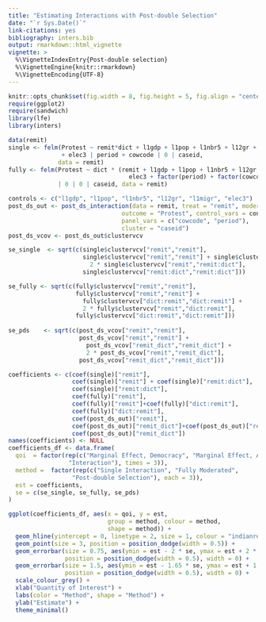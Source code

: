 ```yaml
---
title: "Estimating Interactions with Post-double Selection"
date: "`r Sys.Date()`"
link-citations: yes
bibliography: inters.bib
output: rmarkdown::html_vignette
vignette: >
  %\VignetteIndexEntry{Post-double selection}
  %\VignetteEngine{knitr::rmarkdown}
  %\VignetteEncoding{UTF-8}
---
```


```r
knitr::opts_chunk$set(fig.width = 8, fig.height = 5, fig.align = "center")
require(ggplot2)
require(sandwich)
library(lfe)
library(inters) 
```


```r
data(remit)
single <- felm(Protest ~ remit*dict + l1gdp + l1pop + l1nbr5 + l12gr + l1migr
               + elec3 | period + cowcode | 0 | caseid,
              data = remit)
fully <- felm(Protest ~ dict * (remit + l1gdp + l1pop + l1nbr5 + l12gr + l1migr +
                                  elec3 + factor(period) + factor(cowcode))
              | 0 | 0 | caseid, data = remit)
```


```r
controls <- c("l1gdp", "l1pop", "l1nbr5", "l12gr", "l1migr", "elec3")
post_ds_out <- post_ds_interaction(data = remit, treat = "remit", moderator = "dict",
                                outcome = "Protest", control_vars = controls,
                                panel_vars = c("cowcode", "period"),
                                cluster = "caseid")
post_ds_vcov <- post_ds_out$clustervcv
```



```r
se_single  <- sqrt(c(single$clustervcv["remit","remit"],
                     single$clustervcv["remit","remit"] + single$clustervcv["remit:dict","remit:dict"] +
                       2 * single$clustervcv["remit","remit:dict"],
                     single$clustervcv["remit:dict","remit:dict"]))

se_fully <- sqrt(c(fully$clustervcv["remit","remit"],
                   fully$clustervcv["remit","remit"] +
                     fully$clustervcv["dict:remit","dict:remit"] +
                     2 * fully$clustervcv["remit","dict:remit"],
                   fully$clustervcv["dict:remit","dict:remit"]))
  
se_pds    <- sqrt(c(post_ds_vcov["remit","remit"],
                    post_ds_vcov["remit","remit"] +
                      post_ds_vcov["remit_dict","remit_dict"] +
                      2 * post_ds_vcov["remit","remit_dict"],
                    post_ds_vcov["remit_dict","remit_dict"]))

coefficients <- c(coef(single)["remit"],
                  coef(single)["remit"] + coef(single)["remit:dict"],
                  coef(single)["remit:dict"],
                  coef(fully)["remit"],
                  coef(fully)["remit"]+coef(fully)["dict:remit"],
                  coef(fully)["dict:remit"],
                  coef(post_ds_out)["remit"],
                  coef(post_ds_out)["remit_dict"]+coef(post_ds_out)["remit"],
                  coef(post_ds_out)["remit_dict"])
names(coefficients) <- NULL
coefficients_df <- data.frame(
  qoi  = factor(rep(c("Marginal Effect, Democracy", "Marginal Effect, Autocracy",
                 "Interaction"), times = 3)),
  method =  factor(rep(c("Single Interaction", "Fully Moderated",
                  "Post-double Selection"), each = 3)),
  est = coefficients,
  se = c(se_single, se_fully, se_pds)
)
```


```r
ggplot(coefficients_df, aes(x = qoi, y = est,
                            group = method, colour = method,
                            shape = method)) +
  geom_hline(yintercept = 0, linetype = 2, size = 1, colour = "indianred") +
  geom_point(size = 3, position = position_dodge(width = 0.5)) +
  geom_errorbar(size = 0.75, aes(ymin = est - 2 * se, ymax = est + 2 * se),
                position = position_dodge(width = 0.5), width = 0) +
  geom_errorbar(size = 1.5, aes(ymin = est - 1.65 * se, ymax = est + 1.65 * se),
                position = position_dodge(width = 0.5), width = 0) +
  scale_colour_grey() +
  xlab("Quantity of Interest") +
  labs(color = "Method", shape = "Method") +
  ylab("Estimate") +
  theme_minimal()
```
